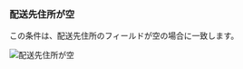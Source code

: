 ### 配送先住所が空

この条件は、配送先住所のフィールドが空の場合に一致します。

<img
  src="/images/essentials/condition-sets/shipping-address-is-empty.webp"
  alt="配送先住所が空"
/>

